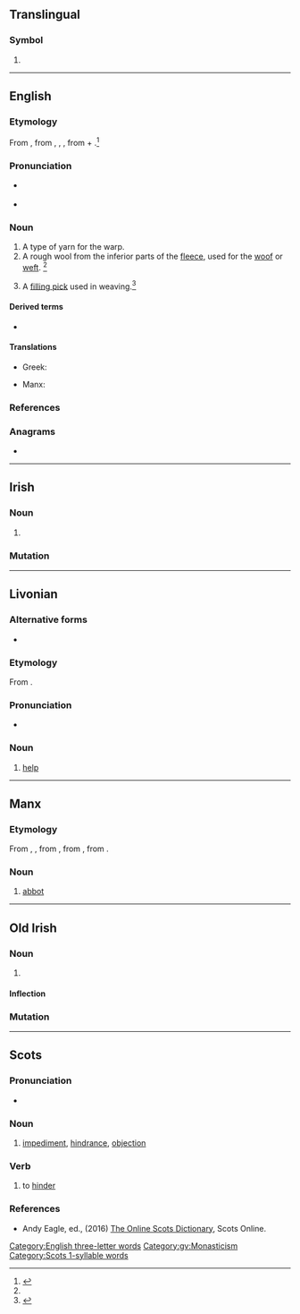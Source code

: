{{also/abb}}
==Translingual==

===Symbol===
{{mul-symbol}}

# {{ISO 639|3|Bankon language|Bankon}}

----

==English==

===Etymology===
From {{inh|en|enm|abb}}, from {{inh|en|ang|āweb}}, {{m|ang|āb}}, {{m|ang|ōweb}}, from {{m|ang|a-|away}} + {{m|ang|web||warp thread}}.<ref name=SOED>{{R:SOED5|page=3}}</ref>

===Pronunciation===
* {{a|GenAm}} {{IPA|en|/æb/}}
* {{rhymes|en|æb|s=1}}

===Noun===
{{en-noun}}

# A type of yarn for the warp.
# A rough wool from the inferior parts of the [[fleece]], used for the [[woof]] or [[weft]]. {{defdate|First attested around 1150 to 1350.}}<ref name=SOED/>
# {{lb|en|UK}} A [[filling pick]] used in weaving.<ref>{{R:MW3 1976|page=2}}</ref>

====Derived terms====
* {{l|en|abb wool}}

====Translations====
{{trans-top|type of yarn for the warp}}
* Greek: {{t+|el|υφάδι|n}}
{{trans-mid}}
* Manx: {{t|gv|snaie 'sy choigee|m}}
{{trans-bottom}}

===References===
<references/>

===Anagrams===
* {{anagrams|en|a=abb|B.B.A.|BBA|bab}}

[[Category:English three-letter words]]

----

==Irish==

===Noun===
{{ga-noun|m|abbadh|abbaí}}

# {{obsolete spelling of|ga|ab||abbot}}

===Mutation===
{{ga-mut|msn}}

----

==Livonian==

===Alternative forms===
* {{alter|liv|a'b||Courland}}

===Etymology===
From {{inh|liv|fiu-fin-pro|*api}}.

===Pronunciation===
* {{liv-IPA|ɑb|1}}

===Noun===
{{head|liv|noun}}

# [[help]]

----

==Manx==

===Etymology===
From {{inh|gv|sga|ap}}, {{m|sga|abb}}, from {{der|gv|la|abbās}}, from {{der|gv|grc|ἀββᾶς}}, from {{der|gv|arc|אבא||father|tr=’abbā|sc=Hebr}}.

===Noun===
{{gv-noun|m|abbyn|abb}}

# {{lb|gv|Christianity}} [[abbot]]
#: {{ux|gv|Abbyr ''''abb'''' dyn gleashagh dty chab.|Say 'abbot' without moving your jaw.}}

[[Category:gv:Monasticism]]

----

==Old Irish==

===Noun===
{{sga-noun|m}}

# {{alt sp|sga|ap}}

====Inflection====
{{sga-decl-t&d|t|g=m
 |abbaith|abbath|apth|a
 |dat_sg2=abb
}}

===Mutation===
{{sga-mutation|a|bb}}

----

==Scots==

===Pronunciation===
* {{a|Orkney}} {{IPA|sco|/ab/|/ɔb/}}

===Noun===
{{sco-noun}}

# {{lb|sco|countable}} [[impediment]], [[hindrance]], [[objection]]

===Verb===
{{sco-verb}}

# to [[hinder]]

===References===
* Andy Eagle, ed., (2016) [http://scots-online.org/dictionary/index.asp The Online Scots Dictionary], Scots Online.

[[Category:Scots 1-syllable words]]